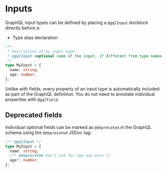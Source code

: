 # Inputs

GraphQL input types can be defined by placing a `@gqlInput` docblock directly before a:

* Type alias declaration

```ts
/** 
 * Description of my input type
 * @gqlInput <optional name of the input, if different from type name>
 */
type MyInput = {
  name: string;
  age: number;
};
```

Unlike with fields, every property of an input type is automatically included as part of the GraphQL definition. You do not need to annotate individual properties with `@gqlField`.

## Deprecated fields

Individual optional fields can be marked as `@deprecated` in the GraphQL schema using the `@deprecated` JSDoc tag:

```ts
/** @gqlInput */
type MyInput = {
  name: string;
  /** @deprecated Don't ask for age any more */
  age?: number;
};
```